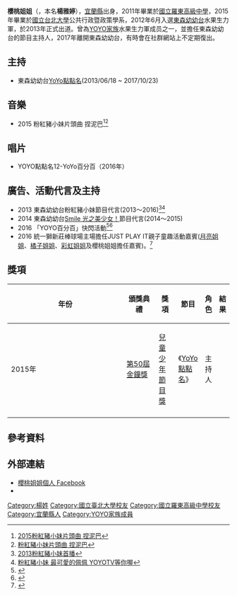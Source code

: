 {{藝人
| 姓名 = 櫻桃姐姐
| 類型 = 女藝人
| 圖片 = 
| 圖片尺寸 = 
| 圖片簡介 = 
| 原名 = 楊雅婷
| 外文名 = 
| 外文 = 
| 英文名 = 
| 綽號 = 櫻桃（阿婷）
| 國籍 = {{ROC}}
| 民族 =
| 籍貫 = [[宜蘭縣|宜蘭縣]]
| 出生日期 = {{birth date and age|1993|6|9}} 
| 出生地點 = 
| 逝世日期 =  
| 逝世地點 = 
| 職業 = [[節目主持人|節目主持人]]、[[演員|演員]]、[[歌手|歌手]]、[[唱作歌手|唱作歌手]]
| 語言 = [[國語|國語]]、[[閩南語|閩南語]]、[[英語|英語]]
| 三圍 = 
| 身高 = 
| 體重 = 
| 教育程度 = 國立台北大學公共行政暨政策學系
| 宗教信仰 = 
| 配偶 =
| 音樂類型 = 兒歌、詩歌
| 演奏樂器 = 鋼琴、歌唱
| 出身地 = 台灣
| 出道作 = 
| 出道日期 = 2013年
| 代表作 = [[YoYo點點名|YoYo點點名]]<ref>[http://yoyotv.ebc.net.tw/yoyoname/ YoYo點點名]</ref><br>《捏泥巴》
| 活躍年代 = 2013年 - 2017年<br>2019年<br>2020年 - 2021年
| 唱片公司 = 
| 經紀公司 =
| 相關團體 = [[YOYO家族|YOYO家族]]
| 獎項 = 
| IMDb = 
| 現任成員 = 
| 過往成員 = 
| 音樂專輯 = 
| 電影 = 
| 電視節目 = 
| 舞台劇 =
| 書籍 = 
}}
'''櫻桃姐姐'''（{{bd|1993年|6月9日|||}}，本名'''楊雅婷'''），[[宜蘭縣|宜蘭縣]]出身，2011年畢業於[[國立羅東高級中學|國立羅東高級中學]]，2015年畢業於[[國立台北大學|國立台北大學]]公共行政暨政策學系，2012年6月入選[[東森幼幼台|東森幼幼台]]水果生力軍，於2013年正式出道。曾為[[YOYO家族|YOYO家族]]水果生力軍成员之一，並擔任東森幼幼台的節目主持人，2017年離開東森幼幼台，有時會在社群網站上不定期復出。

==主持==
*東森幼幼台[[YoYo點點名|YoYo點點名]](2013/06/18 ~ 2017/10/23)

==音樂==
*2015 粉紅豬小妹片頭曲 捏泥巴<ref>[https://www.youtube.com/watch?v=SyrHJXKQqPU 2015粉紅豬小妹片頭曲 捏泥巴]</ref><ref>[https://www.youtube.com/watch?v=PnOrPP1MNzw 粉紅豬小妹片頭曲 捏泥巴]</ref>

==唱片==
*YOYO點點名12-YoYo百分百（2016年）

==廣告、活動代言及主持==
*2013 東森幼幼台粉紅豬小妹節目代言(2013～2016)<ref>[https://www.youtube.com/watch?v=RoKhYDEcc94&app=desktop 2013粉紅豬小妹首播]</ref><ref>[https://www.youtube.com/watch?v=hj2SqNFlH_Q 粉紅豬小妹 最可愛的佩佩 YOYOTV等你喔]</ref>
*2014 東森幼幼台[[Smile_光之美少女！|Smile 光之美少女！]]節目代言(2014～2015)
*2016 「YOYO百分百」快閃活動<ref>{{Cite web |url=http://times.hinet.net/news/17866783 |title=YOYO台哥姐快閃街頭賣藝現身 小朋友瘋狂追星， Hinet新聞，2016年03月26日 |access-date=2016年4月13日 |archive-date=2016年4月13日 |archive-url=https://archive.today/20160413162540/http://times.hinet.net/news/17866783 |dead-url=no }}</ref><ref>{{Cite web |url=https://www.youtube.com/watch?v=Bbrj355jhjY&nohtml5=False |title=YOYO百分百傳遞幸福快閃活動 |access-date=2016-04-13 |archive-date=2017-03-07 |archive-url=https://web.archive.org/web/20170307200932/https://www.youtube.com/watch?v=Bbrj355jhjY&nohtml5=False |dead-url=no }}</ref>
*2016 統一獅新莊棒球場主場擔任JUST PLAY IT親子童趣活動嘉賓([[月亮姐姐|月亮姐姐]]、[[橘子姐姐|橘子姐姐]]、[[彩虹姐姐|彩虹姐姐]]及櫻桃姐姐擔任嘉賓)。<ref>{{Cite web |url=http://sports.ltn.com.tw/news/breakingnews/1660230 |title=JUST PLAY IT親子童趣活動預計將會在4/30和5/1在新莊棒球場統一獅主場球賽再次舉行，屆時將邀請月亮姐姐、橘子姐姐、彩虹姐姐及櫻桃姐姐擔任嘉賓，自由時報，2016年04月10日 |access-date=2016年4月13日 |archive-date=2016年7月2日 |archive-url=https://web.archive.org/web/20160702215644/http://sports.ltn.com.tw/news/breakingnews/1660230 |dead-url=no }}</ref>

== 獎項 ==
{| class="wikitable" width="90%"
|-align=center
! width="8%"|年份
! width="18%"|頒獎典禮
! width="19%"|獎項
! width="22%"|節目
! width="13%"|角色
! width="10%"|結果
|- align=center
| 2015年
| [[第50屆金鐘獎|第50屆金鐘獎]]
| [[兒童少年節目獎|兒童少年節目獎]]
| 《[[YoYo點點名|YoYo點點名]]》
| 主持人
| {{nom}}
|-
|}

== 參考資料 ==
{{Reflist}}

== 外部連結 ==
*[https://www.facebook.com/cherryyang69/?fref=mentions 櫻桃姐姐個人 Facebook]
*{{Instagram|_ya_ting_93|YaTing}}


<!--- 分類 --->
[[Category:楊姓|Category:楊姓]]
[[Category:國立臺北大學校友|Category:國立臺北大學校友]]
[[Category:國立羅東高級中學校友|Category:國立羅東高級中學校友]]
[[Category:宜蘭縣人|Category:宜蘭縣人]]
[[Category:YOYO家族成員|Category:YOYO家族成員]]